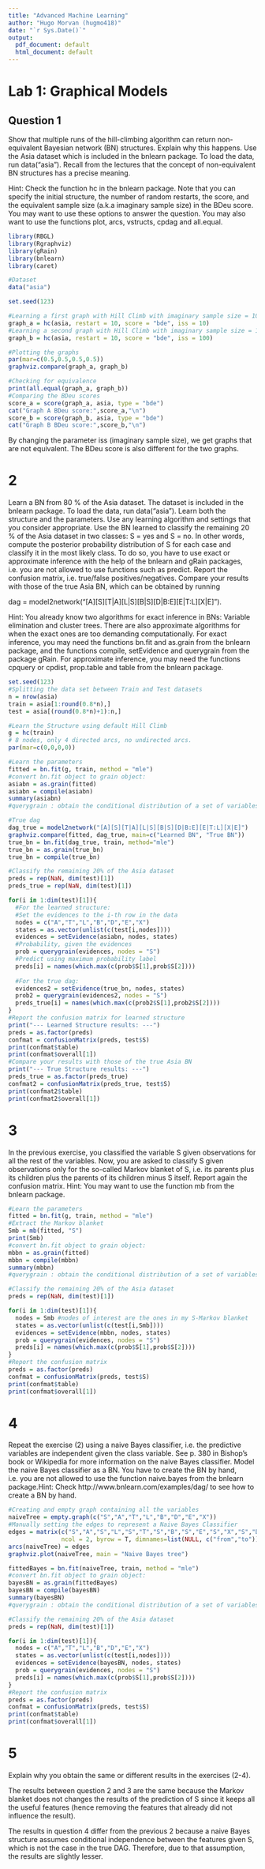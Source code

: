 ```yaml
---
title: "Advanced Machine Learning"
author: "Hugo Morvan (hugmo418)"
date: "`r Sys.Date()`"
output:
  pdf_document: default
  html_document: default
---
```


# Lab 1: Graphical Models

## Question 1 

Show that multiple runs of the hill-climbing algorithm can return non-equivalent Bayesian network (BN) structures. Explain why this happens. Use the Asia dataset which is included in the bnlearn package. To load the data, run data("asia"). Recall from the lectures that the concept of non-equivalent BN structures has a precise meaning.

Hint: Check the function hc in the bnlearn package. Note that you can specify the initial structure, the number of random restarts, the score, and the equivalent sample size (a.k.a imaginary sample size) in the BDeu score. You may want to use these options to answer the question. You may also want to use the functions plot, arcs, vstructs, cpdag and all.equal.

```r
library(RBGL)
library(Rgraphviz)
library(gRain)
library(bnlearn)
library(caret)
```


```r
#Dataset
data("asia")
```

```r
set.seed(123)

#Learning a first graph with Hill Climb with imaginary sample size = 10
graph_a = hc(asia, restart = 10, score = "bde", iss = 10)
#Learning a second graph with Hill Climb with imaginary sample size = 100
graph_b = hc(asia, restart = 10, score = "bde", iss = 100)

#Plotting the graphs
par(mar=c(0.5,0.5,0.5,0.5))
graphviz.compare(graph_a, graph_b)
```

```r
#Checking for equivalence
print(all.equal(graph_a, graph_b))
#Comparing the BDeu scores
score_a = score(graph_a, asia, type = "bde")
cat("Graph A BDeu score:",score_a,"\n")
score_b = score(graph_b, asia, type = "bde")
cat("Graph B BDeu score:",score_b,"\n")

```

By changing the parameter iss (imaginary sample size), we get graphs that are not equivalent. The BDeu score is also different for the two graphs.

# 2

Learn a BN from 80 % of the Asia dataset. The dataset is included in the bnlearn package. To load the data, run data("asia"). Learn both the structure and the parameters. Use any learning algorithm and settings that you consider appropriate. Use the BN learned to classify the remaining 20 % of the Asia dataset in two classes: S = yes and S = no. In other words, compute the posterior probability distribution of S for each case and classify it in the most likely class. 
To do so, you have to use exact or approximate inference with the help of the bnlearn and gRain packages, i.e. you are not allowed to use functions such as predict. 
Report the confusion matrix, i.e. true/false positives/negatives. Compare your results with those of the true Asia BN, which can be obtained by running

dag = model2network("[A][S][T|A][L|S][B|S][D|B:E][E|T:L][X|E]").

Hint: You already know two algorithms for exact inference in BNs: Variable elimination and cluster trees. There are also approximate algorithms for when the exact ones are too demanding computationally. For exact inference, you may need the functions bn.fit and as.grain from the bnlearn package, and the functions compile, setEvidence and querygrain from the package gRain. For approximate inference, you may need the functions cpquery or cpdist, prop.table and table from the bnlearn package.

```r

set.seed(123)
#Splitting the data set between Train and Test datasets
n = nrow(asia)
train = asia[1:round(0.8*n),]
test = asia[(round(0.8*n)+1):n,]

#Learn the Structure using default Hill Climb
g = hc(train)
# 8 nodes, only 4 directed arcs, no undirected arcs.
par(mar=c(0,0,0,0))

#Learn the parameters
fitted = bn.fit(g, train, method = "mle")
#convert bn.fit object to grain object:
asiabn = as.grain(fitted)
asiabn = compile(asiabn)
summary(asiabn)
#querygrain : obtain the conditional distribution of a set of variables - possibly (and typically) given finding (evidence) on other variables.

#True dag
dag_true = model2network("[A][S][T|A][L|S][B|S][D|B:E][E|T:L][X|E]")
graphviz.compare(fitted, dag_true, main=c("Learned BN", "True BN"))
true_bn = bn.fit(dag_true, train, method="mle")
true_bn = as.grain(true_bn)
true_bn = compile(true_bn)

#Classify the remaining 20% of the Asia dataset
preds = rep(NaN, dim(test)[1])
preds_true = rep(NaN, dim(test)[1])

for(i in 1:dim(test)[1]){
  #For the learned structure:
  #Set the evidences to the i-th row in the data
  nodes = c("A","T","L","B","D","E","X")
  states = as.vector(unlist(c(test[i,nodes])))
  evidences = setEvidence(asiabn, nodes, states)
  #Probability, given the evidences
  prob = querygrain(evidences, nodes = "S")
  #Predict using maximum probability label
  preds[i] = names(which.max(c(prob$S[1],prob$S[2])))
  
  #For the true dag:
  evidences2 = setEvidence(true_bn, nodes, states)
  prob2 = querygrain(evidences2, nodes = "S")
  preds_true[i] = names(which.max(c(prob2$S[1],prob2$S[2])))
}
#Report the confusion matrix for learned structure
print("--- Learned Structure results: ---")
preds = as.factor(preds)
confmat = confusionMatrix(preds, test$S)
print(confmat$table)
print(confmat$overall[1])
#Compare your results with those of the true Asia BN
print("--- True Structure results: ---")
preds_true = as.factor(preds_true)
confmat2 = confusionMatrix(preds_true, test$S)
print(confmat2$table)
print(confmat2$overall[1])


```

# 3

In the previous exercise, you classified the variable S given observations for all the rest of the variables. Now, you are asked to classify S given observations only for the so-called Markov blanket of S, i.e. its parents plus its children plus the parents of its children minus S itself. Report again the confusion matrix.
Hint: You may want to use the function mb from the bnlearn package.

```r
#Learn the parameters
fitted = bn.fit(g, train, method = "mle")
#Extract the Markov blanket
Smb = mb(fitted, "S")
print(Smb)
#convert bn.fit object to grain object:
mbbn = as.grain(fitted)
mbbn = compile(mbbn)
summary(mbbn)
#querygrain : obtain the conditional distribution of a set of variables - possibly (and typically) given finding (evidence) on other variables.

#Classify the remaining 20% of the Asia dataset
preds = rep(NaN, dim(test)[1])

for(i in 1:dim(test)[1]){
  nodes = Smb #nodes of interest are the ones in my S-Markov blanket
  states = as.vector(unlist(c(test[i,Smb])))
  evidences = setEvidence(mbbn, nodes, states)
  prob = querygrain(evidences, nodes = "S")
  preds[i] = names(which.max(c(prob$S[1],prob$S[2])))
}
#Report the confusion matrix
preds = as.factor(preds)
confmat = confusionMatrix(preds, test$S)
print(confmat$table)
print(confmat$overall[1])
```

# 4 

Repeat the exercise (2) using a naive Bayes classifier, i.e. the predictive variables are independent given the class variable. See p. 380 in Bishop’s book or Wikipedia for more information on the naive Bayes classifier. Model the naive Bayes classifier as a BN. You have to create the BN by hand, i.e. you are not allowed to use the function naive.bayes from the bnlearn package.Hint: Check http://www.bnlearn.com/examples/dag/ to see how to create a BN by hand.

```r
#Creating and empty graph containing all the variables
naiveTree = empty.graph(c("S","A","T","L","B","D","E","X"))
#Manually setting the edges to represent a Naive Bayes Classifier
edges = matrix(c("S","A","S","L","S","T","S","B","S","E","S","X","S","D"),
               ncol = 2, byrow = T, dimnames=list(NULL, c("from","to")))
arcs(naiveTree) = edges
graphviz.plot(naiveTree, main = "Naive Bayes tree")

fittedBayes = bn.fit(naiveTree, train, method = "mle")
#convert bn.fit object to grain object:
bayesBN = as.grain(fittedBayes)
bayesBN = compile(bayesBN)
summary(bayesBN)
#querygrain : obtain the conditional distribution of a set of variables - possibly (and typically) given finding (evidence) on other variables.

#Classify the remaining 20% of the Asia dataset
preds = rep(NaN, dim(test)[1])

for(i in 1:dim(test)[1]){
  nodes = c("A","T","L","B","D","E","X")
  states = as.vector(unlist(c(test[i,nodes])))
  evidences = setEvidence(bayesBN, nodes, states)
  prob = querygrain(evidences, nodes = "S")
  preds[i] = names(which.max(c(prob$S[1],prob$S[2])))
}
#Report the confusion matrix
preds = as.factor(preds)
confmat = confusionMatrix(preds, test$S)
print(confmat$table)
print(confmat$overall[1])

```


# 5 

Explain why you obtain the same or different results in the exercises (2-4).

The results between question 2 and 3 are the same because the Markov blanket does not changes the results of the prediction of S since it keeps all the useful features (hence removing the features that already did not influence the result). 

The results in question 4 differ from the previous 2 because a naive Bayes structure assumes conditional independence between the features given S, which is not the case in the true DAG. Therefore, due to that assumption, the results are slightly lesser.
